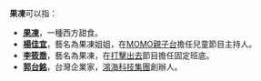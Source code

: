 '''果凍'''可以指：
*'''[[果凍|果凍]]'''，一種西方甜食。
*'''[[楊佳宜|楊佳宜]]'''，藝名為果凍姐姐，在[[MOMO親子台|MOMO親子台]]擔任兒童節目主持人。
*'''[[李筱喬|李筱喬]]'''，藝名為果凍，在[[打擊出去|打擊出去]]節目擔任固定班底。
*'''[[郭台銘|郭台銘]]'''，台灣企業家，[[鴻海科技集團|鴻海科技集團]]創辦人。

{{消歧义|cat=二字消歧義}}